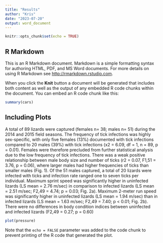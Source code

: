 ```yaml
---
title: "Results"
author: "Kris"
date: "2023-07-20"
output: word_document
---
```


```r
knitr::opts_chunk$set(echo = TRUE)
```

## R Markdown

This is an R Markdown document. Markdown is a simple formatting syntax for authoring HTML, PDF, and MS Word documents. For more details on using R Markdown see <http://rmarkdown.rstudio.com>.

When you click the **Knit** button a document will be generated that includes both content as well as the output of any embedded R code chunks within the document. You can embed an R code chunk like this:

```r
summary(cars)
```

## Including Plots

A total of 89 lizards were captured (females n= 38; males n= 51) during the 2014 and 2015 field seasons. The frequency of tick infections was highly sex-specific, with only five females (13%) documented with tick infections compared to 20 males (39%) with tick infections (x2 = 6.09, df = 1, n = 89, p = 0.01). Females were therefore precluded from further statistical analysis due to the low frequency of tick infections. There was a weak positive relationship between male body size and number of ticks (r2 = 0.07, F1,51 = 3.76, p = 0.06), where larger males had higher frequencies of ticks than smaller males (Fig. 1). Of the 51 males captured, a total of 20 lizards were infected with ticks and infection rate ranged one to seven ticks per individual.  Maximum sprint speed was significantly higher in uninfected lizards (LS mean = 2.76 m/sec) in comparison to infected lizards (LS mean = 2.51 m/sec; F2,49 = 4.74; p = 0.03; Fig. 2a). Maximum 2-meter run speed was significantly higher in uninfected lizards (LS mean = 1.94 m/sec) than in infected lizards (LS mean = 1.63 m/sec; F2,49 = 7.40; p < 0.01; Fig. 2b). There were no differences in body condition indices between uninfected and infected lizards (F2,49 = 0.27; p = 0.60)

```r
plot(pressure)
```

Note that the `echo = FALSE` parameter was added to the code chunk to prevent printing of the R code that generated the plot.
